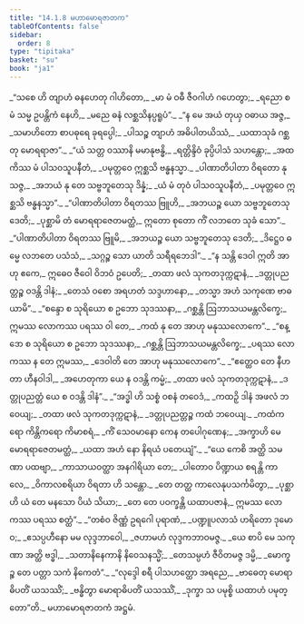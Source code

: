 ```yaml
---
title: "14.1.8 မဟာမောရဇာတက"
tableOfContents: false
sidebar:
  order: 8
type: "tipitaka"
basket: "su"
book: "ja1"
---
```



<DynamicBreadcrumb />

<Division number="143" book="ja1" e="ch" v="22" p="293">

<Paragraph number="2697" type="verses" book="ja1">
_“သစေ ဟိ တျာဟံ ဓနဟေတု ဂါဟိတော,_  
_မာ မံ ဝဓီ ဇီဝဂါဟံ ဂဟေတွာ;_  
_ရညော စ မံ သမ္မ ဥပန္တိကံ နေဟိ,_  
_မညေ ဓနံ လစ္ဆသိနပ္ပရူပံ”._  

</Paragraph>

</Division>
<Division number="144" book="ja1" e="ch" v="22" p="293">

<Paragraph number="2698" type="verses" book="ja1">
_“န မေ အယံ တုယှ ဝဓာယ အဇ္ဇ,_  
_သမာဟိတော စာပဓုရေ ခုရပ္ပေါ;_  
_ပါသဉ္စ တျာဟံ အဓိပါတယိဿံ,_  
_ယထာသုခံ ဂစ္ဆတု မောရရာဇာ”._  

</Paragraph>

</Division>
<Division number="145" book="ja1" e="ch" v="22" p="294">

<Paragraph number="2699" type="verses" book="ja1">
_“ယံ သတ္တ ဝဿာနိ မမာနုဗန္ဓိ,_  
_ရတ္တိန္ဒိဝံ ခုပ္ပိပါသံ သဟန္တော;_  
_အထ ကိဿ မံ ပါသဝသူပနီတံ,_  
_ပမုတ္တဝေ ဣစ္ဆသိ ဗန္ဓနသ္မာ._  

</Paragraph>

</Division>
<Division number="146" book="ja1" e="ch" v="22" p="294">

<Paragraph number="2700" type="verses" book="ja1">
_ပါဏာတိပါတာ ဝိရတော နုသဇ္ဇ,_  
_အဘယံ နု တေ သဗ္ဗဘူတေသု ဒိန္နံ;_  
_ယံ မံ တုဝံ ပါသဝသူပနီတံ,_  
_ပမုတ္တဝေ ဣစ္ဆသိ ဗန္ဓနသ္မာ”._  

</Paragraph>

</Division>
<Division number="147" book="ja1" e="ch" v="22" p="294">

<Paragraph number="2701" type="verses" book="ja1">
_“ပါဏာတိပါတာ ဝိရတဿ ဗြူဟိ,_  
_အဘယဉ္စ ယော သဗ္ဗဘူတေသု ဒေတိ;_  
_ပုစ္ဆာမိ တံ မောရရာဇေတမတ္ထံ,_  
ဣတော စုတော ကိံ လဘတေ သုခံ သော”._  

</Paragraph>

</Division>
<Division number="148" book="ja1" e="ch" v="22" p="294">

<Paragraph number="2702" type="verses" book="ja1">
_“ပါဏာတိပါတာ ဝိရတဿ ဗြူမိ,_  
_အဘယဉ္စ ယော သဗ္ဗဘူတေသု ဒေတိ;_  
_ဒိဋ္ဌေဝ ဓမ္မေ လဘတေ ပသံသံ,_  
_သဂ္ဂဉ္စ သော ယာတိ သရီရဘေဒါ”._  

</Paragraph>

</Division>
<Division number="149" book="ja1" e="ch" v="22" p="294">

<Paragraph number="2703" type="verses" book="ja1">
_“န သန္တိ ဒေဝါ ဣတိ အာဟု ဧကေ,_  
ဣဓေဝ ဇီဝေါ ဝိဘဝံ ဥပေတိ;_  
_တထာ ဖလံ သုကတဒုက္ကဋာနံ,_  
_ဒတ္တုပညတ္တဉ္စ ဝဒန္တိ ဒါနံ;_  
_တေသံ ဝစော အရဟတံ သဒ္ဒဟာနော,_  
_တသ္မာ အဟံ သကုဏေ ဗာဓယာမိ”._  

</Paragraph>

</Division>
<Division number="150" book="ja1" e="ch" v="22" p="294">

<Paragraph number="2704" type="verses" book="ja1">
_“စန္ဒော စ သုရိယော စ ဥဘော သုဒဿနာ,_  
_ဂစ္ဆန္တိ ဩဘာသယမန္တလိက္ခေ;_  
ဣမဿ လောကဿ ပရဿ ဝါ တေ,_  
_ကထံ နု တေ အာဟု မနုဿလောကေ”._  

</Paragraph>

</Division>
<Division number="151" book="ja1" e="ch" v="22" p="295">

<Paragraph number="2705" type="verses" book="ja1">
_“စန္ဒော စ သုရိယော စ ဥဘော သုဒဿနာ,_  
_ဂစ္ဆန္တိ ဩဘာသယမန္တလိက္ခေ;_  
_ပရဿ လောကဿ န တေ ဣမဿ,_  
_ဒေဝါတိ တေ အာဟု မနုဿလောကေ”._  

</Paragraph>

</Division>
<Division number="152" book="ja1" e="ch" v="22" p="295">

<Paragraph number="2706" type="verses" book="ja1">
_“ဧတ္ထေဝ တေ နီဟတာ ဟီနဝါဒါ,_  
_အဟေတုကာ ယေ န ဝဒန္တိ ကမ္မံ;_  
_တထာ ဖလံ သုကတဒုက္ကဋာနံ,_  
_ဒတ္တုပညတ္တံ ယေ စ ဝဒန္တိ ဒါနံ”._  

</Paragraph>

</Division>
<Division number="153" book="ja1" e="ch" v="22" p="295">

<Paragraph number="2707" type="verses" book="ja1">
_“အဒ္ဓါ ဟိ သစ္စံ ဝစနံ တဝေဒံ,_  
_ကထဉှိ ဒါနံ အဖလံ ဘဝေယျ;_  
_တထာ ဖလံ သုကတဒုက္ကဋာနံ,_  
_ဒတ္တုပညတ္တဉ္စ ကထံ ဘဝေယျ._  

</Paragraph>

</Division>
<Division number="154" book="ja1" e="ch" v="22" p="295">

<Paragraph number="2708" type="verses" book="ja1">
_ကထံကရော ကိန္တိကရော ကိမာစရံ,_  
_ကိံ သေဝမာနော ကေန တပေါဂုဏေန;_  
_အက္ခာဟိ မေ မောရရာဇေတမတ္ထံ,_  
_ယထာ အဟံ နော နိရယံ ပတေယျံ”._  

</Paragraph>

</Division>
<Division number="155" book="ja1" e="ch" v="22" p="295">

<Paragraph number="2709" type="verses" book="ja1">
_“ယေ ကေစိ အတ္ထိ သမဏာ ပထဗျာ,_  
_ကာသာယဝတ္ထာ အနဂါရိယာ တေ;_  
_ပါတောဝ ပိဏ္ဍာယ စရန္တိ ကာလေ,_  
_ဝိကာလစရိယာ ဝိရတာ ဟိ သန္တော._  

</Paragraph>

</Division>
<Division number="156" book="ja1" e="ch" v="22" p="295">

<Paragraph number="2710" type="verses" book="ja1">
_တေ တတ္ထ ကာလေနုပသင်္ကမိတွာ,_  
_ပုစ္ဆာဟိ ယံ တေ မနသော ပိယံ သိယာ;_  
_တေ တေ ပဝက္ခန္တိ ယထာပဇာနံ,_  
ဣမဿ လောကဿ ပရဿ စတ္ထံ”._  

</Paragraph>

</Division>
<Division number="157" book="ja1" e="ch" v="22" p="295">

<Paragraph number="2711" type="verses" book="ja1">
_“တစံဝ ဇိဏ္ဏံ ဥရဂေါ ပုရာဏံ,_  
_ပဏ္ဍူပလာသံ ဟရိတော ဒုမောဝ;_  
_ဧသပ္ပဟီနော မမ လုဒ္ဒဘာဝေါ,_  
_ဇဟာမဟံ လုဒ္ဒကဘာဝမဇ္ဇ._  

</Paragraph>

</Division>
<Division number="158" book="ja1" e="ch" v="22" p="296">

<Paragraph number="2712" type="verses" book="ja1">
_ယေ စာပိ မေ သကုဏာ အတ္ထိ ဗဒ္ဓါ,_  
_သတာနိနေကာနိ နိဝေသနသ္မိံ;_  
_တေသမ္ပဟံ ဇီဝိတမဇ္ဇ ဒမ္မိ,_  
_မောက္ခဉ္စ တေ ပတ္တာ သကံ နိကေတံ”._  

</Paragraph>

</Division>
<Division number="159" book="ja1" e="ch" v="22" p="296">

<Paragraph number="2713" type="verses" book="ja1">
_“လုဒ္ဒေါ စရီ ပါသဟတ္ထော အရညေ,_  
_ဗာဓေတု မောရာဓိပတိံ ယသဿိံ;_  
_ဗန္ဓိတွာ မောရာဓိပတိံ ယသဿိံ,_  
_ဒုက္ခာ သ ပမုစ္စိ ယထာဟံ ပမုတ္တော”တိ._  


</Paragraph>
</Division>

<Paragraph number="2714" type="center" book="ja1">
မဟာမောရဇာတကံ အဋ္ဌမံ.
</Paragraph>